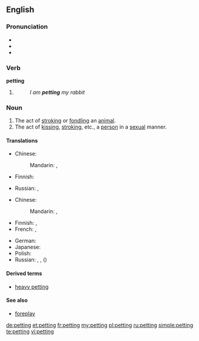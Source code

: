 {{also|Petting}}
==English==

===Pronunciation===
* {{IPA|/ˈpɛtɪŋ/}}
* {{rhymes|ɛtɪŋ}}
* {{rhymes|ɛdɪŋ}}

===Verb===
'''petting'''

# {{present participle of|pet}}
#: ''I am '''petting''' my rabbit''

===Noun===
{{en-noun|s|-}}

# The act of [[stroking]] or [[fondling]] an [[animal]].
# The act of [[kissing]], [[stroking]], etc., a [[person]] in a [[sexual]] manner.

====Translations====
{{trans-top|stroking or fondling an animal}}
* Chinese:
*: Mandarin: {{t|cmn|撫摸|sc=Hani}}, {{t|cmn|抚摸|tr=fǔmō|sc=Hani}}
* Finnish: {{t-|fi|silittely}}
{{trans-mid}}
* Russian: {{t+|ru|ласка|alt=ласки|f-p|tr=láski}}, {{t-|ru|нежничанье|n|tr=néžničanʹje|sc=Cyrl}}
{{trans-bottom}}

{{trans-top|kissing, stroking, etc., in a sexual manner}}
* Chinese:
*: Mandarin: {{t|cmn|撫摸|sc=Hani}}, {{t|cmn|抚摸|tr=fǔmō|sc=Hani}}
* Finnish: {{t-|fi|suukottelu}}, {{t-|fi|halailu}}
* French: {{t+|fr|pelotage|m}}, {{t+|fr|tripotage|m}}
{{trans-mid}}
* German: {{t+|de|Petting|n}}
* Japanese: {{t-|ja|ペッティング|tr=pettingu|sc=Jpan}}
* Polish: {{t|pl|petting|m}}
* Russian: {{t+|ru|петтинг|m|tr=pɛ́tting}}, {{t-|ru|нежничанье|n|tr=néžničanʹje|sc=Cyrl}}, ({{l|ru|сексуальный|сексуальные}}) {{t+|ru|ласка|alt=ласки|f-p|tr=láski}}
{{trans-bottom}}

====Derived terms====
* [[heavy petting]]

====See also====
* [[foreplay]]

[[de:petting]]
[[et:petting]]
[[fr:petting]]
[[my:petting]]
[[pl:petting]]
[[ru:petting]]
[[simple:petting]]
[[te:petting]]
[[vi:petting]]